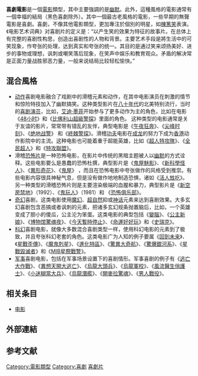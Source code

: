 {{unreferenced|time=2011-02-06T14:51:03+00:00}}
'''喜劇電影'''是一個[[電影|電影]]類型，其中主要強調的是[[幽默|幽默]]。此外，這種風格的電影通常有一個幸福的結局（黑色喜劇除外）。其中一個最古老風格的電影，一些早期的無聲電影是喜劇。喜劇，不像其他電影類型，更加專注於個別的明星，如[[棟篤笑|棟篤笑]]表演。《电影艺术词典》对喜剧片的定义是：“以产生笑的效果为特征的故事片。在总体上有完整的喜剧性构思，创造出喜剧性的人物和背景。主要艺术手段是將生活中的可笑现象，作夸张的处理，达到真实和夸张的统一。其目的是通过笑来颂扬美好、进步的事物或理想，讽刺或嘲笑落后现象，在笑声中娱乐和教育观众。矛盾的解决常是正面力量战胜邪恶力量，一般来说结局比较轻松愉快。”

==混合風格==
*[[动作|动作]]喜剧电影融合了戏剧中的滑稽元素和动作，在其中电影演员在刺激的情节和惊险特技加入了幽默搞笑。这种类型影片在[[八十年代|八十年代]]的北美特别流行，当时的[[喜剧演员|喜剧演员]]，比如，[[艾迪·墨菲|艾迪·墨菲]]开始参与了更多动作为主的角色，比如在电影《[[48小时|48小时]]》和《[[比佛利山超級警探|比佛利山超級警探]]》里面的角色。 这种类型的电影通常是关于友谊的影片，常常带有错乱的友伴，典型电影是《[[午夜狂奔|午夜狂奔]]》、《[[尖峰时刻|尖峰时刻]]》、《[[绝地战警|绝地战警]]》 和《[[終棘警探|終棘警探]]》。滑稽[[功夫|功夫]]电影在[[成龙|成龙]]的努力下成为[[香港|香港]]动作影院中的主流。这种电影也可能着重于超能英雄，比如《[[超人特攻隊|超人特攻隊]]》、《[[全民超人|全民超人]]》和《[[特攻聯盟|特攻聯盟]]》。
*滑稽[[恐怖片|恐怖片]]是一种恐怖电影，在影片中传统的黑暗主题被人以[[幽默|幽默]]的方式诠释。这些电影要么是愚蠢的恐怖杜撰，典型影片是《[[鬼屋魅影|鬼屋魅影]]》、《[[新科學怪人|新科學怪人]]》、《[[異形奇花|異形奇花]]》、《[[鬼屋|鬼屋]]》 ，而且在恐怖电影中夸张做作的风格受到推崇。有些电影内容很具神秘气息，但是没有做作地地制造恐惧，诸如《[[活人甡吃|活人甡吃]]》。另一种类型的滑稽恐怖片则是主要渲染极端的血腥和暴力，典型影片是《[[新空房禁地|新空房禁地]]》（1992）、《[[鬼玩人|鬼玩人]]》（1981）和 《[[恐怖俱乐部|恐怖俱乐部]]》。
*[[奇幻|奇幻]]喜剧，这类电影使用[[魔幻|魔幻]]、[[超自然|超自然]]抑或[[神话|神话]]元素来达到喜剧效果。大多玄幻喜剧包含恶搞或者讽刺的元素，把诸多玄幻规条抛置脑后，比如，一个英雄变成了胆小的傻瓜，公主沦为笨蛋。这类电影的典型包括《[[變腦|變腦]]》、《[[公主新娘|公主新娘]]》、《[[博物馆驚魂夜|博物馆驚魂夜]]》、《[[今天暫時停止|今天暫時停止]]》、《[[命運好好玩|命運好好玩]]》和《[[史瑞克|史瑞克]]》。
*[[科幻|科幻]]喜剧电影，就像大多数混合喜剧类型一样，使用科幻电影的元素到了极致，并且夸张科幻老套的角色。这类电影广为人知的例子要属《[[回到未来|回到未来]]》、《[[星戰歪傳|星戰歪傳]]》、《[[魔鬼剋星|魔鬼剋星]]》、《[[進化特區|進化特區]]》、《[[驚異大奇航|驚異大奇航]]》、《[[驚爆銀河系|驚爆銀河系]]》、《[[星戰毀滅者|星戰毀滅者]]》和《[[MIB星際戰警|MIB星際戰警]]》。
*[[军事|军事]]喜剧电影，包括在军事场景设置下的喜剧情形。军事喜剧的例子有《[[逃亡大作戰|逃亡大作戰]]》、《[[異想天開大逃亡|異想天開大逃亡]]》、《[[烏龍大頭兵|烏龍大頭兵]]》、《[[烏龍軍校|烏龍軍校]]》、《[[風流醫生俏護士|風流醫生俏護士]]》、《[[小迷糊當大兵|小迷糊當大兵]]》、《[[烏龍潛艦|烏龍潛艦]]》、《[[開麥拉驚魂|開麥拉驚魂]]》、《[[男人戰役|男人戰役]]》。

== 相关条目 ==
* [[电影|电影]]

==外部連結==

== 参考文献 ==
{{reflist}}

{{Film genres}}
{{Authority control}}
[[Category:電影類型|Category:電影類型]]
[[Category:喜劇|Category:喜劇]]
[[Category:喜劇片|]]